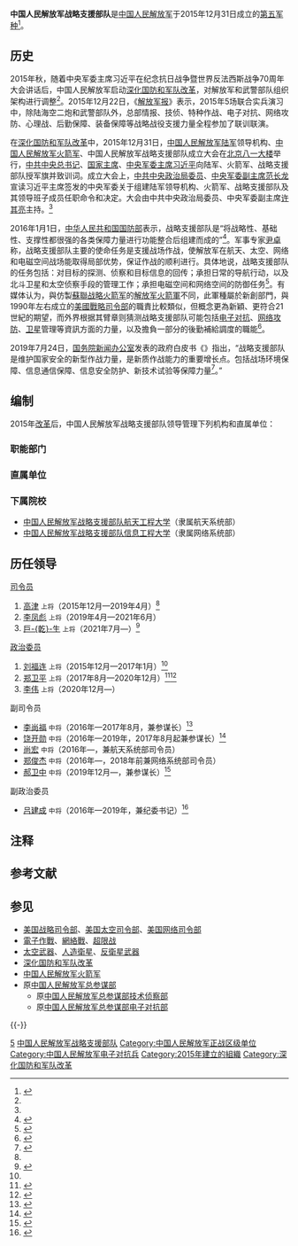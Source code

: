 {{NOT|中央军委联勤保障部队}}
{{Infobox military unit
|unit_name=中国人民解放军战略支援部队
|image=[[File:PLASSF.svg|190px]]
|caption=中国人民解放军战略支援部队标志
|dates=2015年12月31日至今
|country={{PRC}}
|command_structure=[[中央军事委员会|中央军事委员会]]
|type=[[中国人民解放军军兵种列表|军种]]
|role=[[太空战|太空战]]、[[网络战|网络战]]、[[電子作戰|电子战]]、[[心理战|心理战]]、情报侦察、[[人造衛星|卫星]]管理、[[中华人民共和国航天|中国航天]]研发和运营
|size=
|garrison=
|nickname=
|current_commander_label=[[司令员|司令员]]
|current_commander=[[巨乾生|巨-{乾}-生]] <small>[[中国人民解放军上将|上将]]</small>
|ceremonial_chief_label=[[政治委员|政治委员]]
|ceremonial_chief=[[李伟_(1960年)|李伟]] <small>[[中国人民解放军上将|上将]]</small>
|colors=
|motto=
|equipment=
|军歌=《我们是刀尖，我们是铁拳》
|patron=
|notable_commanders=
|battles=
|battle_honours_label=
|battle_honours=
|decorations_label=本级中共组织
|decorations=[[中国共产党中国人民解放军战略支援部队委员会|中国共产党中国人民解放军战略支援部队委员会]]
|identification_symbol=[[File:Emblem_of_People's_Liberation_Army_Strategic_Support_Force.png|100px]]
|identification_symbol_label=胸标
|identification_symbol_2=
|identification_symbol_2_label=[[臂章|臂章]]
}}
{{中华人民共和国军事|hidden=1}}

'''中国人民解放军战略支援部队'''是[[中国人民解放军|中国人民解放军]]于2015年12月31日成立的[[中国人民解放军军兵种列表|第五军种]]<ref name="成立大会">{{cite web|title=陆军领导机构火箭军战略支援部队成立大会在京举行 习近平向中国人民解放军陆军火箭军战略支援部队授予军旗并致训词|url=http://news.xinhuanet.com/politics/2016-01/01/c_1117646667.htm|access-date=2016-01-02|date=2016-01-01|website=新华网|archivedate=2016-01-01|archiveurl=https://web.archive.org/web/20160101131113/http://news.xinhuanet.com/politics/2016-01/01/c_1117646667.htm|dead-url=no}}</ref>。

== 历史 ==
2015年秋，随着中央军委主席习近平在纪念抗日战争暨世界反法西斯战争70周年大会讲话后，中国人民解放军启动[[深化国防和军队改革|深化国防和军队改革]]，对解放军和武警部队组织架构进行调整<ref name="报道0808A" />。2015年12月22日，《[[解放军报|解放军报]]》表示，2015年5场联合实兵演习中，除陆海空二炮和武警部队外，总部情报、技侦、特种作战、电子对抗、网络攻防、心理战、后勤保障、装备保障等战略战役支援力量全程参加了联训联演。

在[[深化国防和军队改革|深化国防和军队改革]]中，2015年12月31日，[[中国人民解放军陆军|中国人民解放军陆军]]领导机构、[[中国人民解放军火箭军|中国人民解放军火箭军]]、中国人民解放军战略支援部队成立大会在[[北京市|北京]][[八一大楼|八一大楼]]举行，[[中国共产党中央委员会总书记|中共中央总书记]]、[[中华人民共和国主席|国家主席]]、[[中央军委主席|中央军委主席]][[习近平|习近平]]向陆军、火箭军、战略支援部队授军旗并致训词。成立大会上，[[中国共产党中央政治局|中共中央政治局委员]]、[[中央军委副主席|中央军委副主席]][[范长龙|范长龙]]宣读习近平主席签发的中央军委关于组建陆军领导机构、火箭军、战略支援部队及其领导班子成员任职命令和决定。大会由中共中央政治局委员、中央军委副主席[[许其亮|许其亮]]主持。<ref name="成立大会" />

2016年1月1日，[[中华人民共和国国防部|中华人民共和国国防部]]表示，战略支援部队是“将战略性、基础性、支撑性都很强的各类保障力量进行功能整合后组建而成的”<ref>{{Cite web|title=国防部回应“战略支援部队是一支什么样的力量”|url=http://news.ifeng.com/a/20160101/46916821_0.shtml|accessdate=2016-01-02|date=2016-01-01|publisher=[[凤凰网|凤凰网]]|archivedate=2016-01-01|archiveurl=https://web.archive.org/web/20160101195244/http://news.ifeng.com/a/20160101/46916821_0.shtml|dead-url=no}}</ref>。军事专家[[尹卓|尹卓]]称，战略支援部队主要的使命任务是支援战场作战，使解放军在航天、太空、网络和电磁空间战场能取得局部优势，保证作战的顺利进行。具体地说，战略支援部队的任务包括：对目标的探测、侦察和目标信息的回传；承担日常的导航行动，以及北斗卫星和太空侦察手段的管理工作；承担电磁空间和网络空间的防御任务<ref>{{Cite web|title=尹卓：战略支援部队负责太空网络电磁空间 贯穿整个作战|url=http://www.guancha.cn/military-affairs/2016_01_05_346981.shtml|accessdate=2016-01-05|date=2016-01-05|publisher=人民网|archivedate=2016-01-06|archiveurl=https://web.archive.org/web/20160106112825/http://www.guancha.cn/military-affairs/2016_01_05_346981.shtml|dead-url=no}}</ref>。有媒体认为，與仿製[[俄羅斯戰略火箭軍|蘇聯战略火箭军]]的[[中国人民解放军火箭军|解放军火箭軍]]不同，此軍種屬於新創部門，與1990年左右成立的[[美国战略司令部|美國戰略司令部]]{{NoteTag|当时还设立了[[美国运输司令部|美国运输司令部]]；类似地，中国也于2016年9月设立[[中央军委联勤保障部队|中央军委联勤保障部队]]。}}的職責比較類似，但概念更為新穎、更符合21世紀的期望，而外界根据其臂章则猜测战略支援部队可能包括[[電子作戰|电子对抗]]、[[網絡戰|网络攻防]]、[[人造衛星|卫星]]管理等資訊方面的力量，以及擔負一部分的後勤補給調度的職能<ref>{{Cite web|title=我国成立战略支援部队 体制上领先美军|url=http://news.qq.com/a/20160101/026347.htm|accessdate=2016-01-02|date=2016-01-01|publisher=腾讯|archivedate=2016-01-05|archiveurl=https://web.archive.org/web/20160105074248/http://news.qq.com/a/20160101/026347.htm|dead-url=no}}</ref>。

2019年7月24日，[[国务院新闻办公室|国务院新闻办公室]]发表的政府白皮书《{{s|新时代中国的国防}}》指出，“战略支援部队是维护国家安全的新型作战力量，是新质作战能力的重要增长点。包括战场环境保障、信息通信保障、信息安全防护、新技术试验等保障力量<ref name="报道0808A">{{Cite web|title=新时代中国的国防|url=http://www.scio.gov.cn/m/zfbps/32832/Document/1660314/1660314.htm|accessdate=2019-08-08|author=国务院新闻办公室|publisher=国务院新闻办公室门户网站|archiveurl=https://web.archive.org/web/20190808112451/http://www.scio.gov.cn/m/zfbps/32832/Document/1660314/1660314.htm|archivedate=2019-08-08|dead-url=yes}}</ref>。”

== 编制 ==
2015年[[军改|改革]]后，中国人民解放军战略支援部队领导管理下列机构和直属单位：
=== 职能部门 ===
{{columns-list|2|
* [[中国人民解放军战略支援部队参谋部|参谋部]]
* [[中国人民解放军战略支援部队政治工作部|政治工作部]]
* [[中国人民解放军战略支援部队纪律检查委员会|纪律检查委员会（监察委员会）]]
* [[中国人民解放军战略支援部队网络系统部|网络系统部]]
* [[中国人民解放军战略支援部队航天系统部|航天系统部]]
}}

===直属单位===
{{columns-list|2|
* [[中国人民解放军战略支援部队特色医学中心|中国人民解放军战略支援部队总医院（战略支援部队特色医学中心）]]
* [[中国人民解放军三一一基地|中国人民解放军三一一基地]]
* [[中国人民解放军战略支援部队电子对抗旅|电子对抗旅]]<ref>{{cite web|title=为军服务座谈会都有啥看点？|url=http://www.81.cn/zghjy/2017-05/16/content_7603928.htm|access-date=2017-05-16|date=2017-05-16|website=[[中国军网|中国军网]]|archivedate=2020-10-15|archiveurl=https://web.archive.org/web/20201015053139/http://www.81.cn/zghjy/2017-05/16/content_7603928.htm|dead-url=no}}</ref><ref>{{cite web|title=总参电子对抗旅新兵营：为梦想穿上戎装|url=http://military.china.com.cn/2014-12/19/content_34360144.htm|access-date=2014-12-19|date=2014-12-19|website=中国网|archivedate=2020-07-20|archiveurl=https://web.archive.org/web/20200720125824/http://military.china.com.cn/2014-12/19/content_34360144.htm|dead-url=yes}}</ref>
}}

=== 下属院校 ===
* [[中国人民解放军战略支援部队航天工程大学|中国人民解放军战略支援部队航天工程大学]]（隶属航天系统部）
* [[中国人民解放军战略支援部队信息工程大学|中国人民解放军战略支援部队信息工程大学]]（隶属网络系统部）

==历任领导==
{{col-begin}}
{{col-2}}
;[[司令员|司令员]]
# [[高津|高津]] <small>上将</small>（2015年12月—2019年4月）<ref name="成立大会" />
# [[李凤彪|李凤彪]] <small>上将</small>（2019年4月—2021年6月）
# [[巨乾生|巨-{乾}-生]] <small>上将</small>（2021年7月—）<ref>{{Cite news|url=https://www.thepaper.cn/newsDetail_forward_13447674|title= 中央军委主席习近平向晋升上将军衔的军官颁发命令状|publisher=澎湃新闻}}</ref>
{{col-2}}

;[[政治委员|政治委员]]
# [[刘福连|刘福连]] <small>上将</small>（2015年12月—2017年1月）<ref name="成立大会" />
# [[郑卫平|郑卫平]] <small>上将</small>（2017年8月—2020年12月）<ref>{{Cite news|url=http://news.takungpao.com/mainland/focus/2017-10/3504362.html|title=景海鹏臂章透玄机：航天员“天兵”隶属战略支援部队|accessdate=2017-10-21|agency=大公网|archivedate=2017-10-18|archiveurl=https://web.archive.org/web/20171018120908/http://news.takungpao.com/mainland/focus/2017-10/3504362.html|dead-url=no}}</ref><ref>{{Cite web|title=中央委员郑卫平上将出任战略支援部队政委|url=http://news.ifeng.com/a/20171103/52921374_0.shtml|date=2017-11-03|publisher=凤凰网|accessdate=2017-11-03|archivedate=2020-06-04|archiveurl=https://web.archive.org/web/20200604221011/http://news.ifeng.com/a/20171103/52921374_0.shtml|dead-url=no}}</ref>
# [[李伟_(1960年)|李伟]] <small>上将</small>（2020年12月—）
{{col-end}}

{{col-begin}}
{{col-2}}
;副司令员
* [[李尚福|李尚福]] <small>中将</small>（2016年—2017年8月，兼参谋长）<ref name="李尚福兼">{{Cite news|url=http://www.thepaper.cn/newsDetail_forward_1417430|title=原总装备部副部长李尚福任战略支援部队副司令员兼参谋长|publisher=澎湃新闻|accessdate=2016-02-29|archivedate=2020-11-04|archiveurl=https://web.archive.org/web/20201104174405/http://www.thepaper.cn/newsDetail_forward_1417430|dead-url=no}}</ref>
* [[饶开勋|饶开勋]] <small>中将</small>（2016年—2019年，2017年8月起兼参谋长）<ref>{{Cite news|url=http://www.thepaper.cn/newsDetail_forward_1417427|title=原总参作战部部长饶开勋任战略支援部队副司令员|accessdate=2016-03-10|agency=澎湃新闻|archivedate=2020-11-04|archiveurl=https://web.archive.org/web/20201104081221/http://www.thepaper.cn/newsDetail_forward_1417427|dead-url=no}}</ref>
* [[尚宏_(中将)|尚宏]] <small>中将</small>（2016年—，兼航天系统部司令员）
* [[郑俊杰_(解放军)|郑俊杰]] <small>中将</small>（2016年—，2018年前兼网络系统部司令员）
* [[郝卫中|郝卫中]] <small>中将</small>（2019年12月—，兼参谋长）<ref>{{Cite web|title=习近平在“不忘初心、牢记使命”主题教育总结大会上强调 以主题教育为新的起点 持续推动全党不忘初心牢记使命|url=http://tv.cctv.com/2020/01/08/VIDEQGOFlqRksIwVi3rKiNAV200108.shtml|accessdate=2020-01-09|date=2020-01-08|website=CCTV1新闻联播|archivedate=2020-01-15|archiveurl=https://web.archive.org/web/20200115020941/http://tv.cctv.com/2020/01/08/VIDEQGOFlqRksIwVi3rKiNAV200108.shtml|dead-url=no}}</ref>
{{col-2}}

;副政治委员
* [[吕建成|吕建成]] <small>中将</small>（2016年—2019年，兼纪委书记）<ref>{{Cite web|title=原济南军区副政委兼纪委书记吕建成中将履新战略支援部队|url=http://www.thepaper.cn/newsDetail_forward_1480523|accessdate=2016-06-07|publisher=澎湃新闻|archivedate=2020-12-05|archiveurl=https://web.archive.org/web/20201205132636/http://www.thepaper.cn/newsDetail_forward_1480523|dead-url=no}}</ref>
{{col-end}}

==注释==
{{NoteFoot}}

== 参考文献 ==
{{Reflist|30em}}

==参见==
{{Portal|中华人民共和国|軍事|航天|電子學|互联网}}
*[[美国战略司令部|美国战略司令部]]、[[美国太空司令部|美国太空司令部]]、[[美国网络司令部|美国网络司令部]]
*[[電子作戰|電子作戰]]、[[網絡戰|網絡戰]]、[[超限战|超限战]]
*[[太空武器|太空武器]]、[[人造衛星|人造衛星]]、[[反衛星武器|反衛星武器]]
*[[深化国防和军队改革|深化国防和军队改革]]
*[[中国人民解放军火箭军|中国人民解放军火箭军]]
*原[[中国人民解放军总参谋部|中国人民解放军总参谋部]]
**原[[中国人民解放军战略支援部队网络系统部|中国人民解放军总参谋部技术侦察部]]
**原[[中国人民解放军战略支援部队网络系统部|中国人民解放军总参谋部电子对抗部]]

{{-}}
{{中央军委|力}}
{{中国人民解放军战略支援部队}}
{{中国人民解放军战略支援部队司令员|nocat}}
{{中国人民解放军战略支援部队政治委员|nocat}}
{{中国人民解放军战略支援部队参谋长|nocat}}
[[Category:中国人民解放军军种|5]]
[[Category:中国人民解放军战略支援部队|]]
[[Category:中国人民解放军正战区级单位|Category:中国人民解放军正战区级单位]]
[[Category:中国人民解放军电子对抗兵|Category:中国人民解放军电子对抗兵]]
[[Category:2015年建立的組織|Category:2015年建立的組織]]
[[Category:深化国防和军队改革|Category:深化国防和军队改革]]